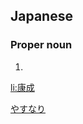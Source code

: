 ==Japanese==
{{ja-kanjitab|康|成}}

===Proper noun===
{{ja-pos|proper|やすなり}}

# {{given name|male|lang=ja}}

[[Category:Japanese male given names|やすなり]]

[[li:康成]]